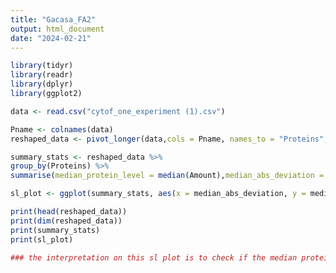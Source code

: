 ---
title: "Gacasa_FA2"
output: html_document
date: "2024-02-21"
---
```{r}
library(tidyr)
library(readr)
library(dplyr)
library(ggplot2)
```

```{r}
data <- read.csv("cytof_one_experiment (1).csv")
```

```{r}
Pname <- colnames(data)
reshaped_data <- pivot_longer(data,cols = Pname, names_to = "Proteins",values_to = "Amount")
```

```{r}
summary_stats <- reshaped_data %>%
group_by(Proteins) %>%
summarise(median_protein_level = median(Amount),median_abs_deviation = mad(Amount))
```

```{r}
sl_plot <- ggplot(summary_stats, aes(x = median_abs_deviation, y = median_protein_level)) + geom_point() + labs(x = "Median Absolute Deviation)", y = "Median Protein Level", title = "Spread-Location plot")
```

```{r}
print(head(reshaped_data))
print(dim(reshaped_data))
print(summary_stats)
print(sl_plot)
```

```{r}
### the interpretation on this sl plot is to check if the median protein level is higher or MAD is higher. we can't say that the median or MAD is higher has a correlation to one another based on the plot because there are some which has the same mean but different MAD and vice-versa. also there is no clear trend between each other.

```
